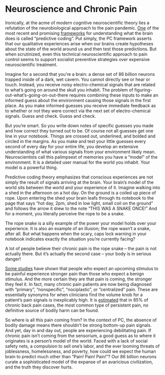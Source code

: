 # Neuroscience and Chronic Pain {#sec-neurochapter}

Ironically, at the acme of modern cognitive neuroscientific theory lies a refutation of the neurobiological approach to the pain pandemic. [One](https://doi.org/10.1007/s13164-022-00666-6) of the most recent and promising [frameworks](https://doi.org/10.1038/s41583-022-00587-4) for understanding what the brain does is called "predictive coding". Put simply, the PC framework asserts that our qualitative experiences arise when our brains create hypotheses about the state of the world around us and then test those predictions. But when scrutinized, even this technical neuroscientific approach to pain control seems to support socialist preventive strategies over expensive neuroscientific treatment.

Imagine for a second that you're a brain: a dense set of 86 billion neurons trapped inside of a dark, wet cavern. You cannot directly see or hear or touch. Instead, you receive noisy electro-chemical signals that are related to what's going on around the skull you inhabit. The problem of figuring-out-what's-going-on-out-there requires combining these inputs to make an informed guess about the environment causing those signals in the first place. As you make informed guesses you receive immediate feedback as to whether or not they were correct via the next set of electro-chemical signals. Guess and check. Guess and check.

But you're smart. So you write down notes of specific guesses you made and how correct they turned out to be. Of course not all guesses get one line in your notebook. Things are crossed out, underlined, and bolded and circled in the margins. As you make and test your little guesses every second of every day for your entire life, you develop an extensive understanding of what various signals from your environment likely mean. Neuroscientists call this palimpsest of memories you have a "model" of the environment. It is a detailed user manual for the world you inhabit. Your model is a powerful thing.

Predictive coding theory emphasizes that conscious experiences are not simply the result of signals arriving at the brain. Your brain's model of the world sits between the world and your experience of it. Imagine walking into a shed in the afternoon on a hot day. On the ground is a coiled up piece of rope. Upon entering the shed your brain leafs through its notebook to the page that says "hot day, 2pm, shed in low light, small coil on the ground" and follows the arrow it drew to the note "THIS WAS A SNAKE ONCE!" And for a moment, you literally perceive the rope to be a snake.

The rope snake is a silly example of the power your model holds over your experience. It is also an example of an illusion; the rope wasn't a snake, after all. But what happens when the scary, caps lock warning in your notebook indicates exactly the situation you're currently facing?

A lot of people believe their chronic pain is the rope snake -- the pain is not actually there. But it's actually the second case -- your body is in serious danger!

[Some studies](https://www.sciencedirect.com/science/article/pii/S0896627314001925?via%3Dihub) have shown that people who expect an upcoming stimulus to be painful experience stronger pain than those who expect a benign stimulus. And the more certain they are that pain is coming, the stronger they feel it. In fact, many chronic pain patients are now being diagnosed with "primary", "nonspecific", "nociplastic", or "centralized" pain. These are essentially synonyms for when clinicians find the volume knob for a patient's pain signals is inexplicably high. It is [estimated](https://jamanetwork.com/journals/jamapsychiatry/fullarticle/2784694) that in 85% of chronic back pain cases, the most common type of persistent pain, no definitive source of bodily harm can be found.

So where is all this pain coming from? In the context of PC, the absence of bodily damage means there shouldn't be strong bottom-up pain signals. And yet, day in and day out, people are experiencing debilitating pain. If chronic pain isn't coming from the sensorium, a good guess as to where it originates is a person's model of the world. Faced with a lack of social safety nets, a compulsion to sell one's labor, and the ever looming threats of joblessness, homelessness, and poverty, how could we expect the human brain to predict much other than "Pain! Pain! Pain!"? Our 86 billion neurons curate a sophisticated model of the expanse of an avaricious civilization, and the truth they discover hurts.
